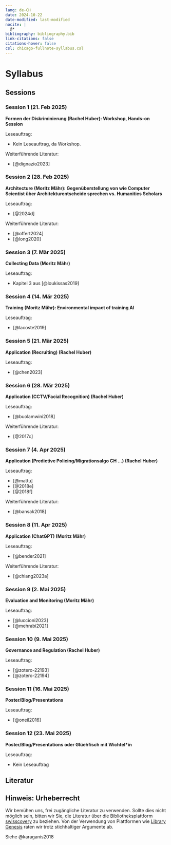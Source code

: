 ```yaml
---
lang: de-CH
date: 2024-10-22
date-modified: last-modified
nocite: |
  @*
bibliography: bibliography.bib
link-citations: false
citations-hover: false
csl: chicago-fullnote-syllabus.csl
---
```


# Syllabus

## Sessions

### Session 1 (21. Feb 2025)

**Formen der Diskriminierung (Rachel Huber): Workshop, Hands-on Session**

Leseauftrag:

- Kein Leseauftrag, da Workshop.

Weiterführende Literatur:

- [@dignazio2023]

### Session 2 (28. Feb 2025)

**Architecture (Moritz Mähr): Gegenüberstellung von wie Computer Scientist über Architekturentscheide sprechen vs. Humanities Scholars**

Leseauftrag:

- [@2024d]

Weiterführende Literatur:

- [@offert2024]
- [@long2020]

### Session 3 (7. Mär 2025)

**Collecting Data (Moritz Mähr)**

Leseauftrag:

- Kapitel 3 aus [@loukissas2019]

### Session 4 (14. Mär 2025)

**Training (Moritz Mähr): Environmental impact of training AI**

Leseauftrag:

- [@lacoste2019]

### Session 5 (21. Mär 2025)

**Application (Recruiting) (Rachel Huber)**

Leseauftrag:

- [@chen2023]

### Session 6 (28. Mär 2025)

**Application (CCTV/Facial Recognition) (Rachel Huber)**

Leseauftrag:

- [@buolamwini2018]

Weiterführende Literatur:

- [@2017c]

### Session 7 (4. Apr 2025)

**Application (Predictive Policing/Migrationsalgo CH …) (Rachel Huber)**

Leseauftrag:

- [@mattu]
- [@2018e]
- [@2018f]

Weiterführende Literatur:

- [@bansak2018]

### Session 8 (11. Apr 2025)

**Application (ChatGPT) (Moritz Mähr)**

Leseauftrag:

- [@bender2021]

Weiterführende Literatur:

- [@chiang2023a]

### Session 9 (2. Mai 2025)

**Evaluation and Monitoring (Moritz Mähr)**

<!-- State-of-the-art Technical Benchmarks versus how many false positives (people dying, sent to prison etc.) -->

Leseauftrag:

- [@luccioni2023]
- [@mehrabi2021]

### Session 10 (9. Mai 2025)

**Governance and Regulation (Rachel Huber)**

Leseauftrag:

- [@zotero-22193]
- [@zotero-22194]

### Session 11 (16. Mai 2025)

**Poster/Blog/Presentations**

Leseauftrag:

- [@oneil2016]

### Session 12 (23. Mai 2025)

**Poster/Blog/Presentations oder Glüehfisch mit Wichtel\*in**

Leseauftrag:

- Kein Leseauftrag

## Literatur

::: callout-tip

## Hinweis: Urheberrecht

Wir bemühen uns, frei zugängliche Literatur zu verwenden. Sollte dies nicht möglich sein, bitten wir Sie, die Literatur über die Bibliotheksplattform [swisscovery](https://ubbern.swisscovery.slsp.ch/discovery/search?vid=41SLSP_UBE:UBE) zu beziehen. Von der Verwendung von Plattformen wie [Library Genesis](https://de.wikipedia.org/wiki/Library_Genesis) raten wir trotz stichhaltiger Argumente ab.

Siehe @karaganis2018
:::

::: {#refs}
:::
